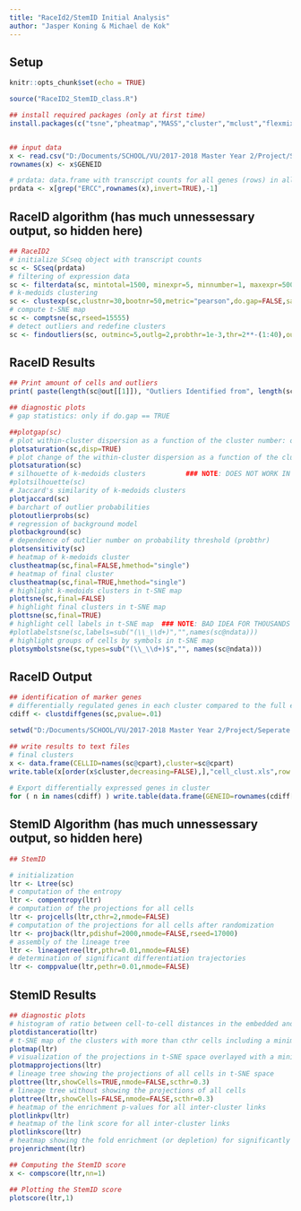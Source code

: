 ```yaml
---
title: "RaceId2/StemID Initial Analysis"
author: "Jasper Koning & Michael de Kok"
---
```


## Setup

```r

knitr::opts_chunk$set(echo = TRUE)

source("RaceID2_StemID_class.R")

## install required packages (only at first time)
install.packages(c("tsne","pheatmap","MASS","cluster","mclust","flexmix","lattice","fpc","RColorBrewer","permute","amap","locfit","vegan"), repos = "http://cran.us.r-project.org")


## input data
x <- read.csv("D:/Documents/SCHOOL/VU/2017-2018 Master Year 2/Project/Seperate Scripts/lymphnode-sc-transcriptomics/data/3 - combinedcounts/LNS_W_ALL.csv",sep=",",header=TRUE)
rownames(x) <- x$GENEID

# prdata: data.frame with transcript counts for all genes (rows) in all cells (columns); with rownames == gene ids; remove ERCC spike-ins 
prdata <- x[grep("ERCC",rownames(x),invert=TRUE),-1]

```

## RaceID algorithm (has much unnessessary output, so hidden here)

```r

## RaceID2
# initialize SCseq object with transcript counts
sc <- SCseq(prdata)
# filtering of expression data
sc <- filterdata(sc, mintotal=1500, minexpr=5, minnumber=1, maxexpr=500, downsample=FALSE, dsn=1, rseed=17000)
# k-medoids clustering
sc <- clustexp(sc,clustnr=30,bootnr=50,metric="pearson",do.gap=FALSE,sat=TRUE,SE.method="Tibs2001SEmax",SE.factor=.25,B.gap=50,cln=0,rseed=17000,FUNcluster="kmedoids")
# compute t-SNE map
sc <- comptsne(sc,rseed=15555)
# detect outliers and redefine clusters
sc <- findoutliers(sc, outminc=5,outlg=2,probthr=1e-3,thr=2**-(1:40),outdistquant=.95)

```

## RaceID Results

```r

## Print amount of cells and outliers
print( paste(length(sc@out[[1]]), "Outliers Identified from", length(sc@fdata), "Cells", sep=" " ))

## diagnostic plots
# gap statistics: only if do.gap == TRUE

##plotgap(sc)
# plot within-cluster dispersion as a function of the cluster number: only if sat == TRUE
plotsaturation(sc,disp=TRUE)
# plot change of the within-cluster dispersion as a function of the cluster number: only if sat == TRUE
plotsaturation(sc)
# silhouette of k-medoids clusters          ### NOTE: DOES NOT WORK IN RSTUDIO: https://github.com/hemberg-lab/SC3/issues/45
#plotsilhouette(sc)  
# Jaccard's similarity of k-medoids clusters
plotjaccard(sc)
# barchart of outlier probabilities
plotoutlierprobs(sc)
# regression of background model
plotbackground(sc)
# dependence of outlier number on probability threshold (probthr)
plotsensitivity(sc)
# heatmap of k-medoids cluster
clustheatmap(sc,final=FALSE,hmethod="single")
# heatmap of final cluster
clustheatmap(sc,final=TRUE,hmethod="single")
# highlight k-medoids clusters in t-SNE map
plottsne(sc,final=FALSE)
# highlight final clusters in t-SNE map
plottsne(sc,final=TRUE)
# highlight cell labels in t-SNE map  ### NOTE: BAD IDEA FOR THOUSANDS OF CELLS!
#plotlabelstsne(sc,labels=sub("(\\_\\d+)","",names(sc@ndata)))
# highlight groups of cells by symbols in t-SNE map
plotsymbolstsne(sc,types=sub("(\\_\\d+)$","", names(sc@ndata)))

```

## RaceID Output

```r

## identification of marker genes
# differentially regulated genes in each cluster compared to the full ensemble
cdiff <- clustdiffgenes(sc,pvalue=.01)

setwd("D:/Documents/SCHOOL/VU/2017-2018 Master Year 2/Project/Seperate Scripts/lymphnode-sc-transcriptomics/data/4 - raceidstemid/AllPlates")

## write results to text files
# final clusters 
x <- data.frame(CELLID=names(sc@cpart),cluster=sc@cpart)
write.table(x[order(x$cluster,decreasing=FALSE),],"cell_clust.xls",row.names=FALSE,col.names=TRUE,sep="\t",quote=FALSE)
  
# Export differentially expressed genes in cluster
for ( n in names(cdiff) ) write.table(data.frame(GENEID=rownames(cdiff[[n]]),cdiff[[n]]),paste(paste("cell_clust_diff_genes",sub("\\.","\\_",n),sep="_"),".xls",sep=""),row.names=FALSE,col.names=TRUE,sep="\t",quote=FALSE)

```

## StemID Algorithm (has much unnessessary output, so hidden here)

```r
## StemID

# initialization
ltr <- Ltree(sc)
# computation of the entropy
ltr <- compentropy(ltr)
# computation of the projections for all cells
ltr <- projcells(ltr,cthr=2,nmode=FALSE)
# computation of the projections for all cells after randomization
ltr <- projback(ltr,pdishuf=2000,nmode=FALSE,rseed=17000)                ### NOTE: SHOULD BE CHANGEABLE IN SNAKEMAKE
# assembly of the lineage tree
ltr <- lineagetree(ltr,pthr=0.01,nmode=FALSE)
# determination of significant differentiation trajectories
ltr <- comppvalue(ltr,pethr=0.01,nmode=FALSE)
```

## StemID Results

```r
## diagnostic plots
# histogram of ratio between cell-to-cell distances in the embedded and the input space
plotdistanceratio(ltr)
# t-SNE map of the clusters with more than cthr cells including a minimum spanning tree for the cluster medoids
plotmap(ltr)
# visualization of the projections in t-SNE space overlayed with a minimum spanning tree connecting the cluster medoids
plotmapprojections(ltr)
# lineage tree showing the projections of all cells in t-SNE space
plottree(ltr,showCells=TRUE,nmode=FALSE,scthr=0.3)                        ### NOTE: SHOULD BE CHANGEABLE IN SNAKEMAKE
# lineage tree without showing the projections of all cells
plottree(ltr,showCells=FALSE,nmode=FALSE,scthr=0.3)                       ### NOTE: SHOULD BE CHANGEABLE IN SNAKEMAKE
# heatmap of the enrichment p-values for all inter-cluster links
plotlinkpv(ltr)
# heatmap of the link score for all inter-cluster links
plotlinkscore(ltr)
# heatmap showing the fold enrichment (or depletion) for significantly enriched or depleted links
projenrichment(ltr)

## Computing the StemID score
x <- compscore(ltr,nn=1)

## Plotting the StemID score
plotscore(ltr,1)

```

